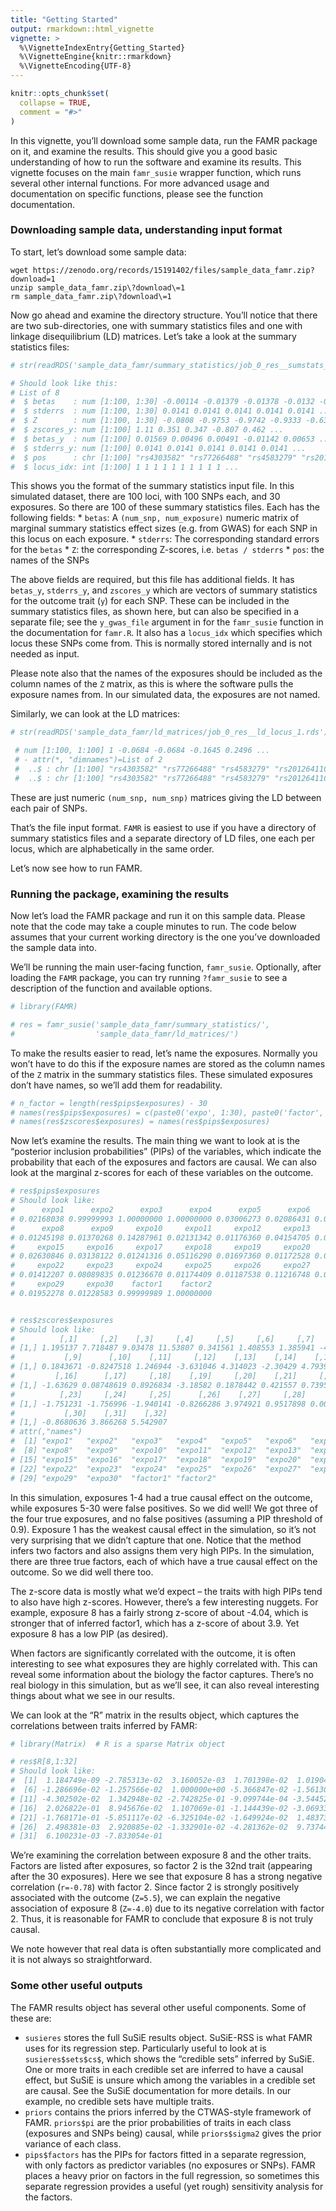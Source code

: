 ```yaml
---
title: "Getting Started"
output: rmarkdown::html_vignette
vignette: >
  %\VignetteIndexEntry{Getting_Started}
  %\VignetteEngine{knitr::rmarkdown}
  %\VignetteEncoding{UTF-8}
---
```


```r
knitr::opts_chunk$set(
  collapse = TRUE,
  comment = "#>"
)
```


In this vignette, you'll download some sample data, run the FAMR package on it,
and examine the results. This should give you a good basic understanding of how
to run the software and examine its results. This vignette focuses on the main
`famr_susie` wrapper function, which runs several other internal functions.
For more advanced usage and documentation on specific functions, please see the
function documentation.


### Downloading sample data, understanding input format

To start, let's download some sample data:

```
wget https://zenodo.org/records/15191402/files/sample_data_famr.zip?download=1
unzip sample_data_famr.zip\?download\=1
rm sample_data_famr.zip\?download\=1 
```

Now go ahead and examine the directory structure. You'll notice that there are
two sub-directories, one with summary statistics files and one with linkage
disequilibrium (LD) matrices. Let's take a look at the summary statistics files:


```r
# str(readRDS('sample_data_famr/summary_statistics/job_0_res__sumstats_locus_1.rds'))

# Should look like this:
# List of 8
#  $ betas    : num [1:100, 1:30] -0.00114 -0.01379 -0.01378 -0.0132 -0.00901 ...
#  $ stderrs  : num [1:100, 1:30] 0.0141 0.0141 0.0141 0.0141 0.0141 ...
#  $ Z        : num [1:100, 1:30] -0.0808 -0.9753 -0.9742 -0.9333 -0.6368 ...
#  $ zscores_y: num [1:100] 1.11 0.351 0.347 -0.807 0.462 ...
#  $ betas_y  : num [1:100] 0.01569 0.00496 0.00491 -0.01142 0.00653 ...
#  $ stderrs_y: num [1:100] 0.0141 0.0141 0.0141 0.0141 0.0141 ...
#  $ pos      : chr [1:100] "rs4303582" "rs77266488" "rs4583279" "rs201264110" ...
#  $ locus_idx: int [1:100] 1 1 1 1 1 1 1 1 1 1 ...
```

This shows you the format of the summary statistics input file. 
In this simulated dataset, there are 100 loci, with 100 SNPs each, and
30 exposures.
So there are 100 of these summary statistics files.
Each has the following fields:
* `betas`: A `(num_snp, num_exposure)` numeric matrix of marginal summary
statistics effect sizes (e.g. from GWAS) for each SNP in this locus on each 
exposure.
* `stderrs`: The corresponding standard errors for the `betas`
* `Z`: the corresponding Z-scores, i.e. `betas / stderrs`
* `pos`: the names of the SNPs

The above fields are required, but this file has additional fields. It has
`betas_y`, `stderrs_y`, and `zscores_y` which are vectors of summary statistics
for the outcome trait (`y`) for each SNP. These can be included in the summary
statistics files, as shown here, but can also be specified in a separate file;
see the `y_gwas_file` argument in for the `famr_susie` function in the 
documentation for `famr.R`. It also has a `locus_idx` which specifies which
locus these SNPs come from. This is normally stored internally and is not
needed as input.

Please note also that the names of the exposures should be included as the
column names of the `Z` matrix, as this is where the software pulls the exposure
names from. In our simulated data, the exposures are not named.

Similarly, we can look at the LD matrices:

```r
# str(readRDS('sample_data_famr/ld_matrices/job_0_res__ld_locus_1.rds'))

 # num [1:100, 1:100] 1 -0.0684 -0.0684 -0.1645 0.2496 ...
 # - attr(*, "dimnames")=List of 2
 #  ..$ : chr [1:100] "rs4303582" "rs77266488" "rs4583279" "rs201264110" ...
 #  ..$ : chr [1:100] "rs4303582" "rs77266488" "rs4583279" "rs201264110" ...
```

These are just numeric `(num_snp, num_snp)` matrices giving the LD between each
pair of SNPs.

That's the file input format. `FAMR` is easiest to use if you have a directory
of summary statistics files and a separate directory of LD files, one each per
locus, which are alphabetically in the same order.

Let's now see how to run FAMR.


### Running the package, examining the results

Now let's load the FAMR package and run it on this sample data. 
Please note that the code may take a couple minutes to run. 
The code below assumes that your current working directory is the one you've 
downloaded the sample data into. 

We'll be running the main user-facing function, `famr_susie`.
Optionally, after loading the `FAMR` package, you can try running
`?famr_susie` to see a description of the function and available options.

```r
# library(FAMR)

# res = famr_susie('sample_data_famr/summary_statistics/',
#                  'sample_data_famr/ld_matrices/')

```

To make the results easier to read, let's name the exposures.
Normally you won't have to do this if the exposure names are stored as the
column names of the `Z` matrix in the summary statistics files.
These simulated exposures don't have names, so we'll add them for readability.

```r
# n_factor = length(res$pips$exposures) - 30
# names(res$pips$exposures) = c(paste0('expo', 1:30), paste0('factor', 1:n_factor))
# names(res$zscores$exposures) = names(res$pips$exposures)
```

Now let's examine the results. The main thing we want to look at is the
"posterior inclusion probabilities" (PIPs) of the variables, which indicate
the probability that each of the exposures and factors are causal.
We can also look at the marginal z-scores for each of these variables on the
outcome.

```r
# res$pips$exposures
# Should look like:
#      expo1      expo2      expo3      expo4      expo5      expo6      expo7 
# 0.02168038 0.99999993 1.00000000 1.00000000 0.03006273 0.02086431 0.06564261 
#      expo8      expo9     expo10     expo11     expo12     expo13     expo14 
# 0.01245198 0.01370268 0.14287961 0.02131342 0.01176360 0.04154705 0.04598993 
#     expo15     expo16     expo17     expo18     expo19     expo20     expo21 
# 0.02630846 0.03138122 0.01241316 0.05116290 0.01697360 0.01172528 0.01712106 
#     expo22     expo23     expo24     expo25     expo26     expo27     expo28 
# 0.01412207 0.08089835 0.01236670 0.01174409 0.01187538 0.11216748 0.01420045 
#     expo29     expo30    factor1    factor2 
# 0.01952278 0.01228583 0.99999989 1.00000000 


# res$zscores$exposures
# Should look like:
#          [,1]     [,2]    [,3]     [,4]     [,5]     [,6]     [,7]      [,8]
# [1,] 1.195137 7.718487 9.03478 11.53807 0.341561 1.408553 1.385941 -4.041805
#           [,9]      [,10]    [,11]     [,12]    [,13]    [,14]    [,15]
# [1,] 0.1843671 -0.8247518 1.246944 -3.631046 4.314023 -2.30429 4.793901
#         [,16]      [,17]     [,18]    [,19]     [,20]    [,21]     [,22]
# [1,] -1.63629 0.08748619 0.8926834 -3.18582 0.1878442 0.421557 0.7395468
#          [,23]     [,24]     [,25]      [,26]    [,27]     [,28]       [,29]
# [1,] -1.751231 -1.756996 -1.940141 -0.8266286 3.974921 0.9517898 0.007001429
#           [,30]    [,31]    [,32]
# [1,] -0.8680636 3.866268 5.542907
# attr(,"names")
#  [1] "expo1"   "expo2"   "expo3"   "expo4"   "expo5"   "expo6"   "expo7"  
#  [8] "expo8"   "expo9"   "expo10"  "expo11"  "expo12"  "expo13"  "expo14" 
# [15] "expo15"  "expo16"  "expo17"  "expo18"  "expo19"  "expo20"  "expo21" 
# [22] "expo22"  "expo23"  "expo24"  "expo25"  "expo26"  "expo27"  "expo28" 
# [29] "expo29"  "expo30"  "factor1" "factor2"
```

In this simulation, exposures 1-4 had a true causal effect on the outcome,
while exposures 5-30 were false positives. So we did well! We got three of the
four true exposures, and no false positives (assuming a PIP threshold of 0.9).
Exposure 1 has the weakest causal effect in the simulation, 
so it's not very surprising that we didn't capture that one.
Notice that the method infers two factors and also assigns them very high PIPs.
In the simulation, there are three true factors, each of which have a true
causal effect on the outcome. So we did well there too.

The z-score data is mostly what we'd expect -- the traits with high PIPs tend
to also have high z-scores.
However, there's a few interesting nuggets.
For example, exposure 8 has a fairly strong z-score of about -4.04, which is 
stronger that of inferred factor1, which has a z-score of about 3.9. 
Yet exposure 8 has a low PIP (as desired).

When factors are significantly correlated with the outcome, it is often 
interesting to see what exposures they are highly correlated with.
This can reveal some information about the biology the factor captures.
There's no real biology in this simulation, but as we'll see, it can also
reveal interesting things about what we see in our results.

We can look at the "R" matrix in the results object, which captures the 
correlations between traits inferred by FAMR:

```r
# library(Matrix)  # R is a sparse Matrix object

# res$R[8,1:32]
# Should look like:
#  [1]  1.184749e-09 -2.785313e-02  3.160052e-03  1.701398e-02  1.019044e-02
#  [6] -1.286696e-02 -1.257566e-02  1.000000e+00 -5.366847e-02 -1.561301e-02
# [11] -4.302502e-02  1.342948e-02 -2.742825e-01 -9.099744e-04 -3.544528e-02
# [16]  2.026822e-01  8.945676e-02  1.107069e-01 -1.144439e-02 -3.069334e-02
# [21] -1.768171e-01 -5.851117e-02 -6.325104e-02 -1.649924e-02  1.483735e-01
# [26]  2.498381e-03  2.920885e-02 -1.332901e-02 -4.281362e-02  9.737442e-02
# [31]  6.100231e-03 -7.833054e-01
```

We're examining the correlation between exposure 8 and the other traits.
Factors are listed after exposures, so factor 2 is the 32nd trait (appearing
after the 30 exposures).
Here we see that exposure 8 has a strong negative correlation (`r=-0.78`)
with factor 2. Since factor 2 is strongly positively associated with the outcome
(`Z=5.5`), we can explain the negative association of exposure 8 (`Z=-4.0`)
due to its negative correlation with factor 2.
Thus, it is reasonable for FAMR to conclude that exposure 8 is not truly causal.

We note however that real data is often substantially more complicated and it is
not always so straightforward.


### Some other useful outputs

The FAMR results object has several other useful components. Some of these are:

* `susieres` stores the full SuSiE results object. SuSiE-RSS is what FAMR uses
for its regression step. Particularly useful to look at is `susieres$sets$cs$`,
which shows the "credible sets" inferred by SuSiE. One or more traits in each
credible set are inferred to have a causal effect, but SuSiE is unsure which
among the variables in a credible set are causal. See the SuSiE documentation
for more details. In our example, no credible sets have multiple traits.
* `priors` contains the priors inferred by the CTWAS-style framework of FAMR.
`priors$pi` are the prior probabilities of traits in each class (exposures and
SNPs being) causal, while `priors$sigma2` gives the prior variance of each 
class.
* `pips$factors` has the PIPs for factors fitted in a separate regression, with
only factors as predictor variables (no exposures or SNPs). FAMR places a heavy
prior on factors in the full regression, so sometimes this separate regression
provides a useful (yet rough) sensitivity analysis for the factors.